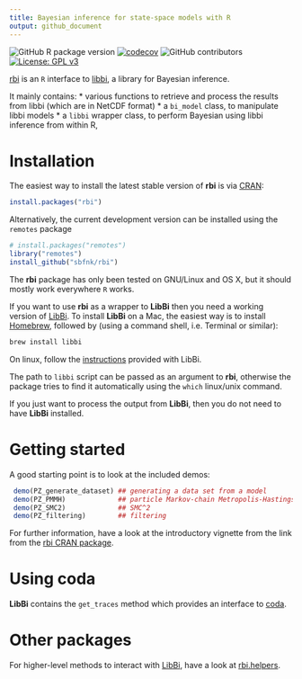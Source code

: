```yaml
---
title: Bayesian inference for state-space models with R
output: github_document
---
```


<!-- badges: start -->
![GitHub R package version](https://img.shields.io/github/r-package/v/epiverse-trace/bpmodels)
[![codecov](https://codecov.io/github/sbfnk/rbi/branch/master/graphs/badge.svg)](https://codecov.io/github/sbfnk/rbi) 
![GitHub contributors](https://img.shields.io/github/contributors/sbfnk/rbi)
 [![License: GPL v3](https://img.shields.io/badge/License-GPLv3-blue.svg)](https://www.gnu.org/licenses/gpl-3.0)
<!-- badges: end -->

[rbi](https://github.com/sbfnk/rbi) is an `R` interface to [libbi](http://libbi.org), a library for Bayesian inference.

It mainly contains:
* various functions to retrieve and process the results from libbi (which are in NetCDF format)
* a `bi_model` class, to manipulate libbi models
* a `libbi` wrapper class, to perform Bayesian using libbi inference from within R,

Installation
==============

The easiest way to install the latest stable version of **rbi** is via [CRAN](https://cran.r-project.org/package=rbi):

```r
install.packages("rbi")
```

Alternatively, the current development version can be installed using the `remotes` package

```r
# install.packages("remotes")
library("remotes")
install_github("sbfnk/rbi")
```

The **rbi** package has only been tested on GNU/Linux and OS X, but it should mostly work everywhere `R` works.

If you want to use **rbi** as a wrapper to **LibBi** then you need a working version of [LibBi](https://github.com/lawmurray/LibBi). To install **LibBi** on a Mac, the easiest way is to install [Homebrew](https://brew.sh), followed by (using a command shell, i.e. Terminal or similar):

```sh
brew install libbi
``` 

On linux, follow the [instructions](https://github.com/lawmurray/LibBi/blob/master/INSTALL_LINUX.md) provided with LibBi.

The path to `libbi` script can be passed as an argument to **rbi**, otherwise the package tries to find it automatically using the `which` linux/unix command.

If you just want to process the output from **LibBi**, then you do not need to have **LibBi** installed.

Getting started
==============

A good starting point is to look at the included demos:

```r
 demo(PZ_generate_dataset) ## generating a data set from a model
 demo(PZ_PMMH)             ## particle Markov-chain Metropolis-Hastings
 demo(PZ_SMC2)             ## SMC^2
 demo(PZ_filtering)        ## filtering
```

For further information, have a look at the introductory vignette from the link from the [rbi CRAN package](https://CRAN.R-project.org/package=rbi).

Using coda
==========

**LibBi** contains the `get_traces` method which provides an interface to [coda](https://cran.r-project.org/package=coda).

Other packages
==============

For higher-level methods to interact with [LibBi](https://github.com/lawmurray/LibBi), have a look at [rbi.helpers](https://github.com/sbfnk/RBi.helpers).
